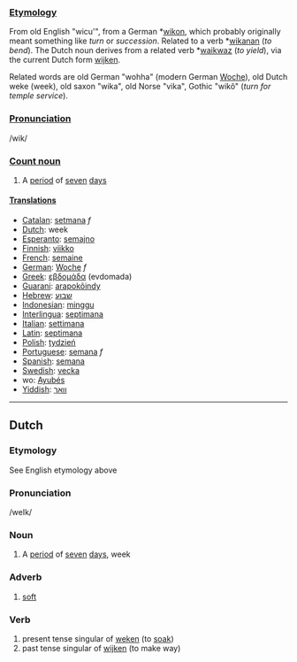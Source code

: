 ===[[Etymology]]===
From old English "wicu'", from a German *[[wikon]], which probably originally meant something like ''turn'' or ''succession''. Related to a verb *[[wikanan]] (''to bend''). The Dutch noun derives from a related verb *[[waikwaz]] (''to yield''), via the current Dutch form [[wijken]].

Related words are old German "wohha" (modern German [[Woche]]), old Dutch weke (week), old saxon "wika", old Norse "vika", Gothic "wik&ocirc;" (''turn for temple service'').

===[[Pronunciation]]===
/wik/
===[[Count noun]]===
# A [[period]] of [[seven]] [[day]]s

====[[Translation]]s====
*[[Catalan]]: [[setmana]] ''f''
*[[Dutch]]: week
*[[Esperanto]]: [[semajno]]
*[[Finnish]]: [[viikko]]
*[[French]]: [[semaine]]
*[[German]]: [[Woche]] ''f''
*[[Greek]]: [[εβδομάδα]] (evdomada)
*[[Guarani]]: [[arapokõindy]]
*[[Hebrew]]: [[שבוע]]
*[[Indonesian]]: [[minggu]]
*[[Interlingua]]: [[septimana]]
*[[Italian]]: [[settimana]]
*[[Latin]]: [[septimana]]
*[[Polish]]: [[tydzień]]
*[[Portuguese]]: [[semana]] ''f''
*[[Spanish]]: [[semana]]
*[[Swedish]]: [[vecka]]
* wo: [[Ayubés]]
*[[Yiddish]]: [[וואָך]]

--------

==Dutch==
===Etymology===
See English etymology above
===Pronunciation===

/weIk/

===Noun===

# A [[period]] of [[seven]] [[day]]s, week


===Adverb===

# [[soft]]

===Verb===
# present tense singular of [[weken]] (to [[soak]])
# past tense singular of [[wijken]] (to make way)